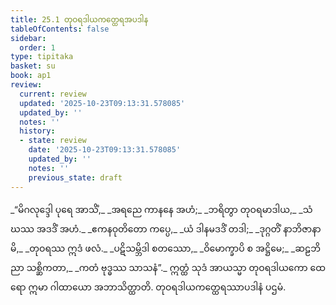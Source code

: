 ```yaml
---
title: 25.1 တုဝရဒါယကတ္ထေရအပဒါန
tableOfContents: false
sidebar:
  order: 1
type: tipitaka
basket: su
book: ap1
review:
  current: review
  updated: '2025-10-23T09:13:31.578085'
  updated_by: ''
  notes: ''
  history:
  - state: review
    date: '2025-10-23T09:13:31.578085'
    updated_by: ''
    notes: ''
    previous_state: draft
---
```



<ReviewStatus review={frontmatter.review} showDetails={true} />

<HypothesisAnnotation frontmatter={frontmatter} />

<DynamicBreadcrumb />

<Division number="1" book="ap1" e="ch" v="20" p="250">

<Paragraph number="3034" type="verses" book="ap1">
_“မိဂလုဒ္ဒေါ ပုရေ အာသိံ,_  
_အရညေ ကာနနေ အဟံ;_  
_ဘရိတွာ တုဝရမာဒါယ,_  
_သံဃဿ အဒဒိံ အဟံ._  

</Paragraph>

</Division>
<Division number="2" book="ap1" e="ch" v="20" p="250">

<Paragraph number="3035" type="verses" book="ap1">
_ဧကနဝုတိတော ကပ္ပေ,_  
_ယံ ဒါနမဒဒိံ တဒါ;_  
_ဒုဂ္ဂတိံ နာဘိဇာနာမိ,_  
_တုဝရဿ ဣဒံ ဖလံ._  

</Paragraph>

</Division>
<Division number="3" book="ap1" e="ch" v="20" p="250">

<Paragraph number="3036" type="verses" book="ap1">
_ပဋိသမ္ဘိဒါ စတဿော,_  
_ဝိမောက္ခာပိ စ အဋ္ဌိမေ;_  
_ဆဠဘိညာ သစ္ဆိကတာ,_  
_ကတံ ဗုဒ္ဓဿ သာသနံ”._  

</Paragraph>

<Paragraph number="3037" book="ap1">
ဣတ္ထံ သုဒံ အာယသ္မာ တုဝရဒါယကော ထေရော ဣမာ ဂါထာယော အဘာသိတ္ထာတိ.

</Paragraph>
</Division>

<Paragraph number="3038" type="center" book="ap1">
တုဝရဒါယကတ္ထေရဿာပဒါနံ ပဌမံ.
</Paragraph>